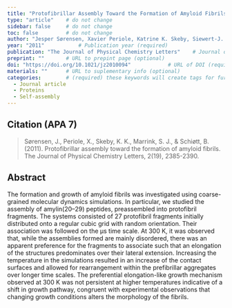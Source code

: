 ```yaml
---
title: "Protofibrillar Assembly Toward the Formation of Amyloid Fibrils"          # Paper title (required)
type: "article"    # do not change
sidebar: false     # do not change
toc: false         # do not change
author: "Jesper Sørensen, Xavier Periole, Katrine K. Skeby, Siewert-J. Marrink, and Birgit Schiøtt"         # Paper authors (required)
year: "2011"           # Publication year (required)
publication: "The Journal of Physical Chemistry Letters"    # Journal or similar (required)
preprint: ""       # URL to prepint page (optional)  
doi: "https://doi.org/10.1021/jz2010094"            # URL of DOI (required)  
materials: ""      # URL to suplementary info (optional)
categories:        # (required) these keywords will create tags for further filtering. 
  - Journal article
  - Proteins
  - Self-assembly
---
```


<!-- 
The info below is just an example. 

Both fields are required and they have to be replaced with the respective info for each paper. 

Please notice the `> ` symbol before the citation, it gives it additional styling.  
-->

## Citation (APA 7)      

> Sørensen, J., Periole, X., Skeby, K. K., Marrink, S. J., & Schiøtt, B. (2011). Protofibrillar assembly toward the formation of amyloid fibrils. The Journal of Physical Chemistry Letters, 2(19), 2385-2390.

## Abstract

The formation and growth of amyloid fibrils was investigated using coarse-grained molecular dynamics simulations. In particular, we studied the assembly of amylin(20–29) peptides, preassembled into protofibril fragments. The systems consisted of 27 protofibril fragments initially distributed onto a regular cubic grid with random orientation. Their association was followed on the μs time scale. At 300 K, it was observed that, while the assemblies formed are mainly disordered, there was an apparent preference for the fragments to associate such that an elongation of the structures predominates over their lateral extension. Increasing the temperature in the simulations resulted in an increase of the contact surfaces and allowed for rearrangement within the prefibrillar aggregates over longer time scales. The preferential elongation-like growth mechanism observed at 300 K was not persistent at higher temperatures indicative of a shift in growth pathway, congruent with experimental observations that changing growth conditions alters the morphology of the fibrils.